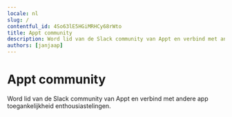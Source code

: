 ```yaml
---
locale: nl
slug: /
contentful_id: 4So63lE5HGiMRHCy68rWto
title: Appt community
description: Word lid van de Slack community van Appt en verbind met andere app toegankelijkheid enthousiastelingen.
authors: [janjaap]
---
```


# Appt community

Word lid van de Slack community van Appt en verbind met andere app toegankelijkheid enthousiastelingen.

<CustomLink url="https://appt.li/slack" label="Word lid van onze Slack workspace" external={true} appearance="primary button" />